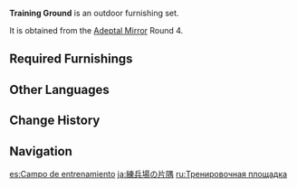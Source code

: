 {{Furnishing Infobox
|id             = 350021
|image          = Furnishing Set Training Ground Display.png
|category       = Outdoor Set
|subcategory    = Set
|quality        = 4
|adeptal_energy = 150
|load           = 170
|description    = New recruits tend to cause unnecessary damage to their own weapons due to improper use during their training. As such, training grounds tend to come with a large amount of weapons for them to use.<br />For the [[Millelith]], the weapon wear and tear caused by training is no big deal, but leaving them in the [[Treasure Hoarders|Treasure Hoarder]]'s hands is cause for salary docking for sure...
|blueprint      = Adeptal Mirror
|adeptal mirror = 4
}}
'''Training Ground''' is an outdoor furnishing set.

It is obtained from the [[Adeptal Mirror]] Round 4.

==Required Furnishings==
{{Recipe
|type = Furnishing Set
|Hardwood Weapon Rack = 1
|Fir Weapon Rack = 2
|Fir Shelves = 1
|sort = Hardwood Weapon Rack;Fir Weapon Rack;Fir Shelves
|yield = 0
}}

==Other Languages==
{{Other Languages
|en      = Training Ground
|zhs     = 练兵场的一角
|zhs_rm  = Liànbīng-chǎng de Yījiǎo
|zht     = 練兵場的一角
|zht_rm  = Liànbīng-chǎng de Yījiǎo
|zh_tl   = A Corner of the Training Ground
|ja      = 練兵場の片隅
|ja_rm   = Renpeijou no Katasumi
|ja_tl   = Corner of the Training Ground
|ko      = 훈련장의 일각
|ko_rm   = Hunryeonjang-ui Ilgak
|ko_tl   = Section of Training Ground
|es      = Campo de entrenamiento
|es_tl   = Training Camp
|fr      = Terrain d'entraînement
|fr_tl   = Training Ground
|ru      = Тренировочная площадка
|ru_tl   = Training Ground
|th      = มุมหนึ่งของสนามฝึกซ้อม
|th_rm   = 
|th_tl   = 
|vi      = Một Góc Khu Luyện Binh
|vi_tl   = 
|de      = Übungsplatz
|de_tl   = Training Ground
|id      = Tempat Latihan
|id_tl   = Training Ground
|pt      = Terreno de Treinamento
|pt_tl   = Training Ground
|tr      = Talim Kampı
|tr_tl   = 
|it      = Campo d'addestramento
|it_tl   = 
}}

==Change History==
{{Change History|1.5}}

==Navigation==
{{Furnishing Navbox/Sets|type=regular}}

[[es:Campo de entrenamiento]]
[[ja:練兵場の片隅]]
[[ru:Тренировочная площадка]]